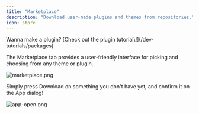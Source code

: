 ```yaml
---
title: "Marketplace"
description: "Download user-made plugins and themes from repositories."
icon: store
---
```


<Tip>
  Wanna make a plugin? [Check out the plugin tutorial\!](/dev-tutorials/packages)
</Tip>

The Marketplace tab provides a user-friendly interface for picking and choosing from any theme or plugin.

![marketplace.png](/images/marketplace.png)

Simply press Download on something you don't have yet, and confirm it on the App dialog\!

![app-open.png](/images/app-open.png)